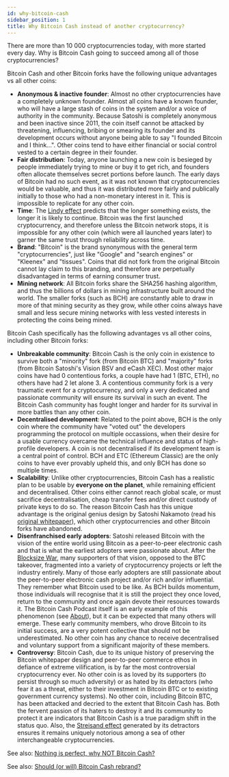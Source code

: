 ```yaml
---
id: why-bitcoin-cash
sidebar_position: 1
title: Why Bitcoin Cash instead of another cryptocurrency?
---
```


There are more than 10 000 cryptocurrencies today, with more started every day. Why is Bitcoin Cash going to succeed among all of those cryptocurrencies?

Bitcoin Cash and other Bitcoin forks have the following unique advantages vs all other coins:

- **Anonymous & inactive founder**: Almost no other cryptocurrencies have a completely unknown founder. Almost all coins have a known founder, who will have a large stash of coins in the system and/or a voice of authority in the community. Because Satoshi is completely anonymous and been inactive since 2011, the coin itself cannot be attacked by threatening, influencing, bribing or smearing its founder and its development occurs without anyone being able to say "I founded Bitcoin and I think...". Other coins tend to have either financial or social control vested to a certain degree in their founder.
- **Fair distribution**: Today, anyone launching a new coin is besieged by people immediately trying to mine or buy it to get rich, and founders often allocate themselves secret portions before launch. The early days of Bitcoin had no such event, as it was not known that cryptocurrencies would be valuable, and thus it was distributed more fairly and publically initially to those who had a non-monetary interest in it. This is impossible to replicate for any other coin.
- **Time**: The [Lindy effect](https://en.wikipedia.org/wiki/Lindy_effect) predicts that the longer something exists, the longer it is likely to continue. Bitcoin was the first launched cryptocurrency, and therefore unless the Bitcoin network stops, it is impossible for any other coin (which were all launched years later) to garner the same trust through reliability across time.
- **Brand**: "Bitcoin" is the brand synonymous with the general term "cryptocurrencies", just like "Google" and "search engines" or "Kleenex" and "tissues". Coins that did not fork from the original Bitcoin cannot lay claim to this branding, and therefore are perpetually disadvantaged in terms of earning consumer trust.
- **Mining network**: All Bitcoin forks share the SHA256 hashing algorithm, and thus the billions of dollars in mining infrastructure built around the world. The smaller forks (such as BCH) are constantly able to draw in more of that mining security as they grow, while other coins always have small and less secure mining networks with less vested interests in protecting the coins being mined.

Bitcoin Cash specifically has the following advantages vs all other coins, including other Bitcoin forks:

- **Unbreakable community**: Bitcoin Cash is the only coin in existence to survive both a "minority" fork (from Bitcoin BTC) and "majority" forks (from Bitcoin Satoshi's Vision BSV and eCash XEC). Most other major coins have had 0 contentious forks, a couple have had 1 (BTC, ETH), no others have had 2 let alone 3. A contentious community fork is a very traumatic event for a cryptocurrency, and only a very dedicated and passionate community will ensure its survival in such an event. The Bitcoin Cash community has fought longer and harder for its survival in more battles than any other coin.
- **Decentralised development**: Related to the point above, BCH is the only coin where the community have "voted out" the developers programming the protocol on multiple occassions, when their desire for a usable currency overcame the technical influence and status of high-profile developers. A coin is not decentralised if its development team is a central point of control. BCH and ETC (Ethereum Classic) are the only coins to have ever provably upheld this, and only BCH has done so multiple times.
- **Scalability**: Unlike other cryptocurrencies, Bitcoin Cash has a realistic plan to be usable by **everyone on the planet**, while remaining efficient and decentralised. Other coins either cannot reach global scale, or must sacrifice decentralisation, cheap transfer fees and/or direct custody of private keys to do so. The reason Bitcoin Cash has this unique advantage is the original genius design by Satoshi Nakamoto (read his [original whitepaper](/bitcoin.pdf)), which other cryptocurrencies and other Bitcoin forks have abandoned.
- **Disenfranchised early adopters**: Satoshi released Bitcoin with the vision of the entire world using Bitcoin as a peer-to-peer electronic cash and that is what the earliest adopters were passionate about. After the [Blocksize War](/start#episode-8-of-10-bitcoin-cash), many supporters of that vision, opposed to the BTC takeover, fragmented into a variety of cryptocurrency projects or left the industry entirely. Many of those early adopters are still passionate about the peer-to-peer electronic cash project and/or rich and/or influential. They remember what Bitcoin used to be like. As BCH builds momentum, those individuals will recognise that it is still the project they once loved, return to the community and once again devote their resources towards it. The Bitcoin Cash Podcast itself is an early example of this phenomenon (see [About](/about)), but it can be expected that many others will emerge. These early community members, who drove Bitcoin to its initial success, are a very potent collective that should not be underestimated. No other coin has any chance to receive decentralised and voluntary support from a significant majority of these members.
- **Controversy**: Bitcoin Cash, due to its unique history of preserving the Bitcoin whitepaper design and peer-to-peer commerce ethos in defiance of extreme vilification, is by far the most controversial cryptocurrency ever. No other coin is as loved by its supporters (to persist through so much adversity) or as hated by its detractors (who fear it as a threat, either to their investment in Bitcoin BTC or to existing government currency systems). No other coin, including Bitcoin BTC, has been attacked and decried to the extent that Bitcoin Cash has. Both the fervent passion of its haters to destroy it and its community to protect it are indicators that Bitcoin Cash is a true paradigm shift in the status quo. Also, the [Streisand effect](https://en.wikipedia.org/wiki/Streisand_effect) generated by its detractors ensures it remains uniquely notorious among a sea of other interchangeable cryptocurrencies.

See also: [Nothing is perfect, why NOT Bitcoin Cash?](/faqs/BCH/why-not-bitcoin-cash)

See also: [Should (or will) Bitcoin Cash rebrand?](/faqs/BCH/will-bitcoin-cash-rebrand)
